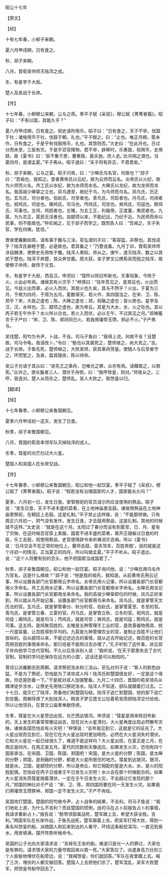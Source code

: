 

昭公十七年

【原文】

【经】

十有七年春，小邾子来朝。

夏六月甲戌朔，日有食之。

秋，郯子来朝。

八月，晋荀吴帅师灭陆浑之戎。

冬，有星孛于大辰。

楚人及吴战于长岸。

【传】

十七年春，小邾穆公来朝，公与之燕。季平子赋《采叔》，穆公赋《菁菁者莪》。昭子曰：“不有以国，其能久乎？”

夏六月甲戌朔，日有食之。祝史请所用币。昭子曰：“日有食之，天子不举，伐鼓于社；诸侯用币于社，伐鼓于朝。礼也。”平子御之，曰：“止也。唯正月朔，慝未作，日有食之，于是乎有伐鼓用币，礼也。其馀则否。”大史曰：“在此月也。日过分而未至，三辰有灾。于是乎百官降物，君不举，辟移时，乐奏鼓，祝用币，史用辞。故《夏书》曰：‘辰不集于房，瞽奏鼓，啬夫驰，庶人走。’此月朔之谓也。当夏四月，是谓孟夏。”平子弗从。昭子退曰：“夫子将有异志，不君君矣。”

秋，郯子来朝，公与之宴。昭子问焉，曰：“少皞氏鸟名官，何故也？”郯子曰：“吾祖也，我知之。昔者黄帝氏以云纪，故为云师而云名。炎帝氏以火纪，故为火师而火名。共工氏以水纪，故为水师而水名。大皞氏以龙纪，故为龙师而龙名。我高祖少皞挚之立也，凤鸟適至，故纪于鸟，为鸟师而鸟名。凤鸟氏，历正也。玄鸟氏，司分者也。伯赵氏，司至者也。青鸟氏，司启者也。丹鸟氏，司闭者也。祝鸠氏，司徒也。鴡鸠氏，司马也。鸤鸠氏，司空也。爽鸠氏，司寇也。鹘鸠氏，司事也。五鸠，鸠民者也。五雉，为五工正，利器用，正度量，夷民者也。九扈，为九农正，扈民无淫者也。自颛顼以来，不能纪远，乃纪于近。为民师而命以民事，则不能故也。”仲尼闻之，见于郯子而学之。既而告人曰：“吾闻之，天子失官，学在四夷，犹信。”

晋侯使屠蒯如周，请有事于雒与三涂。苌弘谓刘子曰：“客容猛，非祭也。其伐戎乎？陆浑氏甚睦于楚，必是故也。君其备之！”乃警戎备。九月丁卯，晋荀吴帅师涉自棘津，使祭史先用牲于雒。陆浑人弗知，师从之。庚午，遂灭陆浑，数之以其贰于楚也。陆浑子奔楚，其众奔甘鹿。周大获。宣子梦文公携荀吴而授之陆浑，故使穆子帅师，献俘于文宫。

冬，有星孛于大辰，西及汉。申须曰：“彗所以除旧布新也。天事恒象，今除于火，火出必布焉。诸侯其有火灾乎？”梓慎曰：“往年吾见之，是其征也，火出而见。今兹火出而章，必火入而伏。其居火也久矣，其与不然乎？火出，于夏为三月，于商为四月，于周为五月。夏数得天，若火作，其四国当之，在宋、卫、陈、郑乎？宋，大辰之虚也；陈，大皞之虚也；郑，祝融之虚也；皆火房也。星孛及汉，汉，水祥也。卫，颛顼之虚也，故为帝丘。其星为大水，水，火之牡也。其以丙子若壬午作乎？水火所以合也。若火入而伏，必以壬午，不过其见之月。”郑裨竈言于子产曰：“宋、卫、陈、郑将同日火，若我用瓘斝玉瓒，郑必不火。”子产弗与。

吴伐楚。阳匄为令尹，卜战，不吉。司马子鱼曰：“我得上流，何故不吉？且楚故，司马令龟，我请改卜。”令曰：“鲂也以其属死之，楚师继之，尚大克之。”吉。战于长岸。子鱼先死，楚师继之，大败吴师，获其乘舟馀皇。使随人与后至者守之，环而堑之，及泉，盈其隧炭，陈以待命。

吴公子光请于其众曰：“丧先王之乘舟，岂唯光之罪，众亦有焉。请藉取之，以救死。”众许之。使长鬣者三人，潜伏于舟侧，曰：“我呼馀皇，则对。”师夜从之。三呼，皆迭对。楚人从而杀之，楚师乱。吴人大败之，取馀皇以归。

【翻译】

【经】

十七年春季，小邾穆公来鲁国朝见。

夏季六月甲戌初一这天，发生了日食。

秋季，郯子来鲁国朝见。

八月，晋国的荀吴率领军队灭掉陆浑的戎人。

冬季，彗星的光芒扫过大火星。

楚国人和吴国人在长岸交战。

【传】

十七年春季，小邾穆公来鲁国朝见，昭公和他一起饮宴。季平子赋了《采叔》，穆公赋了《菁菁者莪》。昭子说：“假若没有治理国家的人才，国家能长久吗？”

夏季，六月初一日，发生日食。掌管祭祀的官员请示所应该使用的祭品，昭子说：“发生日食，天子不进丰盛的菜肴，在土地神庙里击鼓。诸侯用祭品在土地神庙里祭祀，在朝廷上击鼓。这是礼制。”平子禁止这样做，说：“不能那样做。只有周正六月初一，阴气没有发作，发生日食，才击鼓用祭品，这是礼制。其他的时候就不这样。”太史说：“就是在这个月。太阳过了春分而没有到夏至，日、月、星有了灾殃，在这时候百官穿上素服，国君不进丰盛的菜肴，离开正寝躲过日食的时辰，乐工击鼓，祝使用祭品，史官使用辞令来祈祷消灾去祸。所以《夏书》说：‘日月交会不在正常的地位上，瞽师击鼓，啬夫驾车，百姓奔跑’，说的就是这个月初一的情况。正当夏正的四月，所以叫做孟夏。”平子不听从。昭子退出，说：“这个人将要有别的念头，他不把国君当成国君了。”

秋季，郯子来鲁国朝见，昭公和他一起饮宴。昭子询问他，说：“少皞氏用鸟名作为官名，这是什么缘故？”郯子说：“他是我的祖先，我知道。从前黄帝氏用云记事，所以设置各部门长官都用云字命名。炎帝氏用火记事，所以设置各部门长官都用火字命名。共工氏用水记事，所以设置各部门长官都用水字命名。太皞氏用龙记事，所以设置各部门长官都用龙来命名。我的高祖少皞挚即位的时候，凤鸟正好来到，所以就从鸟开始记事，设置各部门长官都用鸟来命名。凤鸟氏，就是掌管天文历法的官。玄鸟氏，就是掌管春分、秋分的官。伯赵氏，是掌管夏至、冬至的官。青鸟氏，是掌管立春、立夏的官。丹鸟氏，是掌管立秋、立冬的官。祝鸠氏，就是司徒；鴡鸠氏，就是司马；鸤鸠氏，就是司空；爽鸠氏，就是司寇；鹘鸠氏，就是司事。这五鸠，是鸠聚百姓的。五雉是五种管理手工业的官，是改善器物用具、统一尺度容量、让百姓得到平均的。九扈是九种管理农业的官，是制止百姓不让他们放纵的。自从颛顼以来，不能记述远古的事情，就从近古开始记述，做百姓的长官而用百姓的事情来命名，那已经是不能照过去办理了。”孔子听到了这件事，进见郯子并向他学习古代官制。不久以后告诉别人说：“我听说，‘在天子那里失去了古代官制，官制的学问还保存在远方的小国’，这话还是可以相信的。”

晋顷公派屠蒯去到周朝，请求祭祀洛水和三涂山。苌弘对刘子说：“客人的脸色凶猛，不是为了祭祀，恐怕是为了进攻戎人吗！陆浑氏和楚国很友好，一定是这个缘故。你还是防备一下。”于是就对戎人加强警备。九月二十四日，晋国的荀吴领兵从棘津徒步涉水，让祭史先用牲口祭祀洛水。陆浑人不知道，部队就跟着打过去。二十七日，就灭亡了陆浑，责备他们和楚国勾结。陆浑子逃亡到楚国，他的部下逃亡到甘鹿。周朝俘虏了大批陆浑人。韩宣子梦见晋文公拉着荀吴而把陆浑交付给他，所以让他领兵，在晋文公庙里奉献俘虏。

冬季，彗星在大火星旁边出现，光芒西达银河。申须说：“彗星是用来除旧布新的，天上发生的事常常像征凶吉，现在对大火星清扫，大火星再度出现必然散布灾殃，诸侯各国恐怕会有火灾吧！”梓慎说：“去年我见到它，这就是它的征兆了。大火星出现而见到它。现在它在大火星出现时更加明亮，必然在大火星消失时潜伏。它和大火星在一起已经很久了，难道不是这样吗？大火星出现，在夏正是三月，在商正是四月，在周正是五月。夏代的历数和天像适应，如果发生火灾，恐怕有四个国家承当，在宋国、卫国、陈国、郑国吧！宋国，是大火星的分野；陈国，是太皞的分野；郑国，是祝融的分野，都是大火星所居住的地方。彗星到达银河，银河，就是水。卫国，是颛顼的分野，所以是帝丘，和它相配的星是大水。水，是火的阳姓配偶。恐怕会在丙子日或者壬午日发生火灾吧！水火会在那个时候配合的。如果大火星消失而彗星随着潜伏，一定在壬午日发生火灾，不会超过它发现的那个月。”郑国的神灶对子产说：“宋、卫、陈、郑四国将要在同一天发生火灾。如果我们用瓘斝玉瓒祭神，郑国一定不发生火灾。”子产不肯给。

吴国攻打楚国，楚国的阳匄做令尹，占卜战争的结果，不吉利。司马子鱼说：“我们地处上游，为什么不吉利？而且楚国的惯例，由司马在占卜前报告占卜的事情，我请求重新占卜。”报告说：“鲂带领部属战死，楚军跟上去，希望大获全胜。吉利。”两国军队在长岸作战，子鱼先战死，楚军跟着上去，把吴军打得大败，得到一条名叫馀皇的船，派随国人和后来到达的人看守，环绕这条船挖深沟，一直见到泉水，用炭填满，摆开阵势听候命令。

吴国的公子光向大家请求说：“丢掉先王坐的船，难道只是光一人的罪过，大家也是有罪的。请求借大家的力量夺取回来以救一死。”大家答应了。派遣身高力壮的三个人偷偷地埋伏在船旁边，说：“我喊馀皇，你们就回答。”军队在夜里跟上去。喊了三次，埋伏的人都交替回答。楚国人上去把他们杀了。楚军混乱，吴军大败楚军，把馀皇号船夺回去了。

